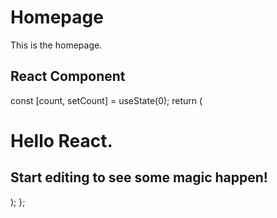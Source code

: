 # Homepage

This is the homepage.

## React Component


  const [count, setCount] = useState(0);
  return (
    <div>
      <h1>Hello React.</h1>
      <h2>Start editing to see some magic happen!</h2>
    </div>
  );
};

<sampleComponent/>